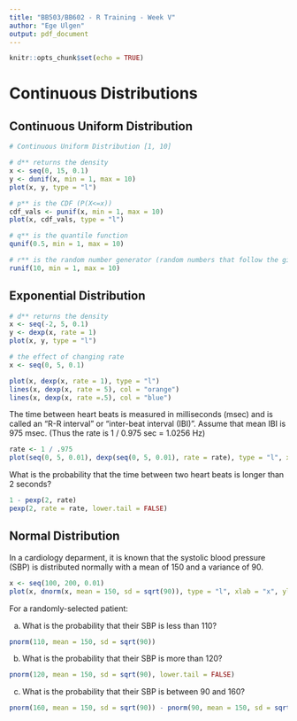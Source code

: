 ```yaml
---
title: "BB503/BB602 - R Training - Week V"
author: "Ege Ulgen"
output: pdf_document
---
```


```r
knitr::opts_chunk$set(echo = TRUE)
```

# Continuous Distributions

## Continuous Uniform Distribution

```r
# Continuous Uniform Distribution [1, 10]

# d** returns the density 
x <- seq(0, 15, 0.1)
y <- dunif(x, min = 1, max = 10)
plot(x, y, type = "l")

# p** is the CDF (P(X<=x))
cdf_vals <- punif(x, min = 1, max = 10)
plot(x, cdf_vals, type = "l")

# q** is the quantile function
qunif(0.5, min = 1, max = 10)

# r** is the random number generator (random numbers that follow the given distribution)
runif(10, min = 1, max = 10)
```

## Exponential Distribution

```r
# d** returns the density 
x <- seq(-2, 5, 0.1)
y <- dexp(x, rate = 1)
plot(x, y, type = "l")

# the effect of changing rate
x <- seq(0, 5, 0.1)

plot(x, dexp(x, rate = 1), type = "l")
lines(x, dexp(x, rate = 5), col = "orange")
lines(x, dexp(x, rate =.5), col = "blue")
```

The time between heart beats is measured in milliseconds (msec) and is called an "R-R interval" or "inter-beat interval (IBI)". Assume that mean IBI is 975 msec. (Thus the rate is 1 / 0.975 sec = 1.0256 Hz)

```r
rate <- 1 / .975
plot(seq(0, 5, 0.01), dexp(seq(0, 5, 0.01), rate = rate), type = "l", xlab = "x", ylab = "P(X=x)")
```

What is the probability that the time between two heart beats is longer than 2 seconds?

```r
1 - pexp(2, rate)
pexp(2, rate = rate, lower.tail = FALSE)
```

## Normal Distribution

In a cardiology deparment, it is known that the systolic blood pressure (SBP) is distributed normally with a mean of 150 and a variance of 90. 

```r
x <- seq(100, 200, 0.01)
plot(x, dnorm(x, mean = 150, sd = sqrt(90)), type = "l", xlab = "x", ylab = "P(X=x)")
```

For a randomly-selected patient:

a) What is the probability that their SBP is less than 110?

```r
pnorm(110, mean = 150, sd = sqrt(90))
```

b) What is the probability that their SBP is more than 120? 

```r
pnorm(120, mean = 150, sd = sqrt(90), lower.tail = FALSE)
```

c) What is the probability that their SBP is between 90 and 160? 

```r
pnorm(160, mean = 150, sd = sqrt(90)) - pnorm(90, mean = 150, sd = sqrt(90))
```
